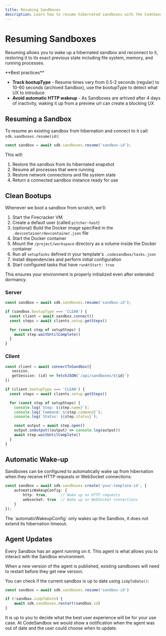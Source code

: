 ```yaml
---
title: Resuming Sandboxes
description: Learn how to resume hibernated sandboxes with the CodeSandbox SDK.
---
```



# Resuming Sandboxes

Resuming allows you to wake up a hibernated sandbox and reconnect to it, restoring it to its exact previous state including file system, memory, and running processes.

<Callout type="warning" emoji="⚡">
**Best practices**

- **Track bootupType** - Resume times vary from 0.5-2 seconds (regular) to 10-60 seconds (archived Sandbox), use the bootupType to detect what UX to introduce
- **Avoid automatic HTTP wakeup** - As Sandboxes are arhived after 4 days of inactivity, waking it up from a preview url can create a blocking UX

</Callout>

## Resuming a Sandbox

To resume an existing sandbox from hibernation and connect to it call: `sdk.sandboxes.resume(id)`:

```ts
const sandbox = await sdk.sandboxes.resume('sandbox-id');
```

This will:

1. Restore the sandbox from its hibernated snapshot
2. Resume all processes that were running
3. Restore network connections and file system state
4. Return a connected sandbox instance ready for use

## Clean Bootups

Whenever we boot a sandbox from scratch, we'll:

1. Start the Firecracker VM
2. Create a default user (called `pitcher-host`)
3. (optional) Build the Docker image specified in the `.devcontainer/devcontainer.json` file
4. Start the Docker container
5. Mount the `/project/workspace` directory as a volume inside the Docker container
6. Run all `setupTasks` defined in your template's `.codesandbox/tasks.json`
7. Install dependencies and perform initial configuration
8. Start configured tasks that have `runAtStart: true`

This ensures your environment is properly initialized even after extended dormancy.

### Server

```ts
const sandbox = await sdk.sandboxes.resume('sandbox-id');

if (sandbox.bootupType === 'CLEAN') {
  const client = await sandbox.connect()
  const steps = await clients.setup.getSteps()

  for (const step of setupSteps) {
    await step.waitUntilComplete()
  }
}
```

### Client

```ts
const client = await connectToSandbox({
   session,
   getSession: (id) => fetchJSON(`/api/sandboxes/${id}`)
})

if (client.bootupType === 'CLEAN') {
  const steps = await clients.setup.getSteps()

  for (const step of setupSteps) {
    console.log(`Step: ${step.name}`);
    console.log(`Command: ${step.command}`);
    console.log(`Status: ${step.status}`);

    const output = await step.open()
    output.onOutput((output) => console.log(output))
    await step.waitUntilComplete()
  }
}
```

## Automatic Wake-up

Sandboxes can be configured to automatically wake up from hibernation when they receive HTTP requests or WebSocket connections:

```ts
const sandbox = await sdk.sandboxes.create('your-template-id', {
    automaticWakeupConfig: {
        http: true,      // Wake up on HTTP requests
        websocket: true  // Wake up on WebSocket connections
    }
});
```

<Callout type="warning">
The `automaticWakeupConfig` only wakes up the Sandbox, it does not extend its hibernation timeout.
</Callout>

## Agent Updates

Every Sandbox has an agent running on it. This agent is what allows you to interact with the Sandbox environment.

When a new version of the agent is published, existing sandboxes will need to restart before they get new version.

You can check if the current sandbox is up to date using `isUpToDate()`:

```ts
const sandbox = await sdk.sandboxes.resume('sandbox-id')

if (!sandbox.isUpToDate) {
    await sdk.sandboxes.restart(sandbox.id)
}
```

It is up to you to decide what the best user experience will be for your use case. At CodeSandbox we would show a notification when the agent was out of date and the user could choose when to update.
